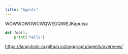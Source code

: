 ```yaml
---
title: "Agents"
---
```


WOWWOWOWOWQWEOQIWEJKaputsa

```python
def foo():
    print('hello')
```

https://langchain-ai.github.io/langgraph/agents/overview/